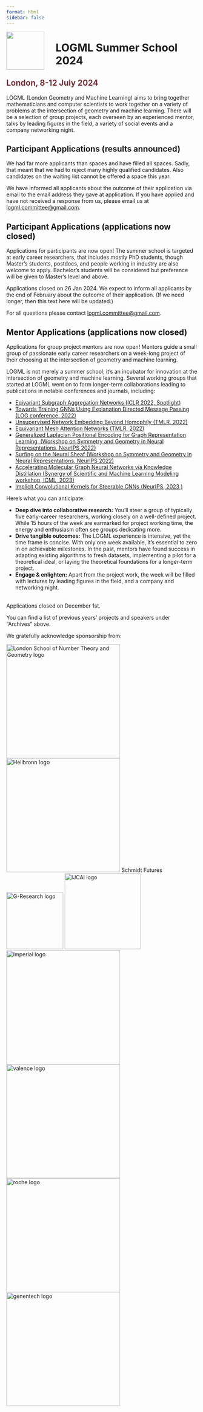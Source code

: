 ```yaml
---
format: html
sidebar: false
---
```



<style>
  .header {
  padding: 1px;
  background: black url(img/header.jpg) center center no-repeat;;
-webkit-background-size: cover;
-moz-background-size: cover;
-o-background-size: cover;
background-size: cover;
height: 300px;
}
  
  .hero {
  height: 800px;
}
</style>

<img src="img/logo.png" align="left" width="100px" style="margin-right: 30px" />

<h1>LOGML Summer School 2024</h1>

<h2 style="color: #73313a">London, 8-12 July 2024</h2>

<p>LOGML (London Geometry and Machine Learning) aims to bring together mathematicians and computer scientists to work together on a variety of problems at the intersection of geometry and machine learning. There will be a selection of group projects, each overseen by an experienced mentor, talks by leading figures in the field, a variety of social events and a company networking night.</p>

::: {.callout-note}
## Participant Applications (results announced)
We had far more applicants than spaces and have filled all spaces. Sadly, that meant that we had to reject many highly qualified candidates. Also candidates on the waiting list cannot be offered a space this year.

We have informed all applicants about the outcome of their application via email to the email address they gave at application. If you have applied and have not received a response from us, please email us at [logml.committee@gmail.com](mailto:logml.committee@gmail.com).
:::

::: {.callout-note}
## Participant Applications (applications now closed)
Applications for participants are now open! The summer school is targeted at early career researchers, that includes mostly PhD students, though Master's students, postdocs, and people working in industry are also welcome to apply.  Bachelor's students will be considered but preference will be given to Master's level and above.

Applications closed on 26 Jan 2024. We expect to inform all applicants by the end of February about the outcome of their application. (If we need longer, then this text here will be updated.)

For all questions please contact [logml.committee@gmail.com](mailto:logml.committee@gmail.com).
:::

::: {.callout-note}
## Mentor Applications (applications now closed)
Applications for group project mentors are now open! Mentors guide a small group of passionate early career researchers on a week-long project of their choosing at the intersection of geometry and machine learning.

LOGML is not merely a summer school; it's an incubator for innovation at the intersection of geometry and machine learning. Several working groups that started at LOGML went on to form longer-term collaborations leading to publications in notable conferences and journals, including:


* [Eqivariant Subgraph Aggregation Networks (ICLR 2022, Spotlight)](https://openreview.net/pdf?id=dFbKQaRk15w)
* [Towards Training GNNs Using Explanation Directed Message Passing (LOG conference, 2022)](https://proceedings.mlr.press/v198/giunchiglia22a.html)
* [Unsupervised Network Embedding Beyond Homophily (TMLR, 2022)](https://openreview.net/pdf?id=sRgvmXjrmg)
* [Equivariant Mesh Attention Networks (TMLR, 2022)](https://arxiv.org/pdf/2205.10662.pdf)
* [Generalized Laplacian Positional Encoding for Graph Representation Learning  (Workshop on Symmetry and Geometry in Neural Representations, NeurIPS 2022)](https://openreview.net/pdf?id=BNhhZwAlVNC)
* [Surfing on the Neural Sheaf (Workshop on Symmetry and Geometry in Neural Representations, NeurIPS 2022)](https://openreview.net/pdf?id=xOXFkyRzTlu)
* [Accelerating Molecular Graph Neural Networks via Knowledge Distillation (Synergy of Scientific and Machine Learning Modeling workshop, ICML, 2023)](https://syns-ml.github.io/2023/assets/papers/67.pdf)
* [Implicit Convolutional Kernels for Steerable CNNs (NeurIPS, 2023 )](https://arxiv.org/abs/2212.06096)

Here's what you can anticipate:

* <strong>Deep dive into collaborative research:</strong> You'll steer a group of typically five early-career researchers, working closely on a well-defined project. While 15 hours of the week are earmarked for project working time, the energy and enthusiasm often see groups dedicating more.
* <strong>Drive tangible outcomes:</strong> The LOGML experience is intensive, yet the time frame is concise. With only one week available, it's essential to zero in on achievable milestones. In the past, mentors have found success in adapting existing algorithms to fresh datasets, implementing a pilot for a theoretical ideal, or laying the theoretical foundations for a longer-term project.
* <strong>Engage & enlighten:</strong> Apart from the project work, the week will be filled with lectures by leading figures in the field, and a company and networking night.



<br>Applications closed on December 1st.

:::


<p>You can find a list of previous years' projects and speakers under "Archives" above.</p>

<p>We gratefully acknowledge sponsorship from:</p>

<img src="img/sponsors/LSGNT-Logo.png" alt="London School of Number Theory and Geometry logo" width=300px>
<img src="img/sponsors/Heilbronn-Logo.png" alt="Heilbronn logo" width=300px>
Schmidt Futures <img src="img/sponsors/G-Research.png" alt="G-Research logo" width=150px> <img src="img/sponsors/IJCAI.jpg" alt="IJCAI logo" width=200px> <img src="img/sponsors/Imperial.png" alt="Imperial logo" width=300px> <img src="img/sponsors/valence.png" alt="valence logo" width=300px> <img src="img/sponsors/roche.png" alt="roche logo" width=300px> <img src="img/sponsors/genentech.png" alt="genentech logo" width=300px>
